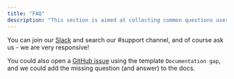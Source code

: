 ```yaml
---
title: "FAQ"
description: "This section is aimed at collecting common questions users have to provide documented answers."
---
```





<QuestionDisableHooks />
<QuestionFilterElementaryTests />
<QuestionDisableElementaryModels />
<QuestionChangeElementarySchema />
<QuestionSchema />
<QuestionWhichTests />
<QuestionSingularTestsConfig />
<QuestionFullRefresh />
<QuestionElementaryPermissions />
<QuestionDbtCloud />
<QuestionTestResultsSample />
<QuestionCost />

<Accordion title="My question is not listed here">

You can join our [Slack](https://elementary-data.com/community) and search our #support channel, and of course ask us - we are very responsive!

You could also open a [GitHub issue](https://github.com/elementary-data/elementary/issues/new) using the template `Documentation gap`, and we could add the missing question (and answer) to the docs.

</Accordion>
